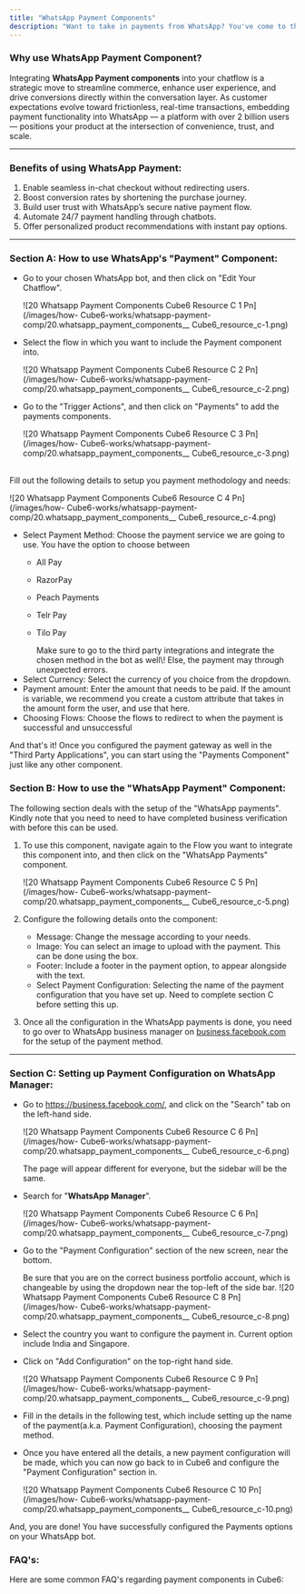 ```yaml
---
title: "WhatsApp Payment Components"
description: "Want to take in payments from WhatsApp? You've come to the right place!"
---
```


### **Why use WhatsApp Payment Component?**

Integrating **WhatsApp Payment components** into your chatflow is a strategic move to streamline commerce, enhance user experience, and drive conversions directly within the conversation layer. As customer expectations evolve toward frictionless, real-time transactions, embedding payment functionality into WhatsApp — a platform with over 2 billion users — positions your product at the intersection of convenience, trust, and scale.

---

### **Benefits of using WhatsApp Payment:**

1. Enable seamless in-chat checkout without redirecting users.
2. Boost conversion rates by shortening the purchase journey.
3. Build user trust with WhatsApp’s secure native payment flow.
4. Automate 24/7 payment handling through chatbots.
5. Offer personalized product recommendations with instant pay options.

---

### **Section A: How to use WhatsApp's "Payment" Component:**

- Go to your chosen WhatsApp bot, and then click on "Edit Your Chatflow".

  ![20 Whatsapp Payment Components  Cube6 Resource C 1 Pn](/images/how- Cube6-works/whatsapp-payment-comp/20.whatsapp_payment_components__ Cube6_resource_c-1.png)
- Select the flow in which you want to include the Payment component into.

  ![20 Whatsapp Payment Components  Cube6 Resource C 2 Pn](/images/how- Cube6-works/whatsapp-payment-comp/20.whatsapp_payment_components__ Cube6_resource_c-2.png)
- Go to the "Trigger Actions", and then click on "Payments" to add the payments components.

  ![20 Whatsapp Payment Components  Cube6 Resource C 3 Pn](/images/how- Cube6-works/whatsapp-payment-comp/20.whatsapp_payment_components__ Cube6_resource_c-3.png)

\
Fill out the following details to setup you payment methodology and needs:

![20 Whatsapp Payment Components  Cube6 Resource C 4 Pn](/images/how- Cube6-works/whatsapp-payment-comp/20.whatsapp_payment_components__ Cube6_resource_c-4.png)

- Select Payment Method: Choose the payment service we are going to use. You have the option to choose between
  - All Pay
  - RazorPay
  - Peach Payments
  - Telr Pay
  - Tilo Pay

    <Warning>
      Make sure to go to the third party integrations and integrate the chosen method in the bot as well\! Else, the payment may through unexpected errors.
    </Warning>
- Select Currency: Select the currency of you choice from the dropdown.
- Payment amount: Enter the amount that needs to be paid. If the amount is variable, we recommend you create a custom attribute that takes in the amount form the user, and use that here.
- Choosing Flows: Choose the flows to redirect to when the payment is successful and unsuccessful

And that's it\! Once you configured the payment gateway as well in the "Third Party Applications", you can start using the "Payments Component" just like any other component.

### **Section B: How to use the "WhatsApp Payment" Component:**

The following section deals with the setup of the "WhatsApp payments". Kindly note that you need to need to have completed business verification with before this can be used.

1. To use this component, navigate again to the Flow you want to integrate this component into, and then click on the "WhatsApp Payments" component.

   ![20 Whatsapp Payment Components  Cube6 Resource C 5 Pn](/images/how- Cube6-works/whatsapp-payment-comp/20.whatsapp_payment_components__ Cube6_resource_c-5.png)
2. Configure the following details onto the component:
   - Message: Change the message according to your needs.
   - Image: You can select an image to upload with the payment. This can be done using the box.
   - Footer: Include a footer in the payment option, to appear alongside with the text.
   - Select Payment Configuration: Selecting the name of the payment configuration that you have set up. Need to complete section C before setting this up.
3. Once all the configuration in the WhatsApp payments is done, you need to go over to WhatsApp business manager on [business.facebook.com](http://business.facebook.com) for the setup of the payment method.

---

### **Section C: Setting up Payment Configuration on WhatsApp Manager:**

- Go to https://business.facebook.com/, and click on the "Search" tab on the left-hand side.

  ![20 Whatsapp Payment Components  Cube6 Resource C 6 Pn](/images/how- Cube6-works/whatsapp-payment-comp/20.whatsapp_payment_components__ Cube6_resource_c-6.png)

  <Info>
    The page will appear different for everyone, but the sidebar will be the same.
  </Info>
- Search for "**WhatsApp Manager**".

  ![20 Whatsapp Payment Components  Cube6 Resource C 6 Pn](/images/how- Cube6-works/whatsapp-payment-comp/20.whatsapp_payment_components__ Cube6_resource_c-7.png)
- Go to the "Payment Configuration" section of the new screen, near the bottom.

  <Info>
    Be sure that you are on the correct business portfolio account, which is changeable by using the dropdown near the top-left of the side bar.
  </Info>
  ![20 Whatsapp Payment Components  Cube6 Resource C 8 Pn](/images/how- Cube6-works/whatsapp-payment-comp/20.whatsapp_payment_components__ Cube6_resource_c-8.png)
- Select the country you want to configure the payment in. Current option include India and Singapore.
- Click on "Add Configuration" on the top-right hand side.

  ![20 Whatsapp Payment Components  Cube6 Resource C 9 Pn](/images/how- Cube6-works/whatsapp-payment-comp/20.whatsapp_payment_components__ Cube6_resource_c-9.png)
- Fill in the details in the following test, which include setting up the name of the payment(a.k.a. Payment Configuration), choosing the payment method.
- Once you have entered all the details, a new payment configuration will be made, which you can now go back to in  Cube6 and configure the "Payment Configuration" section in.

  ![20 Whatsapp Payment Components  Cube6 Resource C 10 Pn](/images/how- Cube6-works/whatsapp-payment-comp/20.whatsapp_payment_components__ Cube6_resource_c-10.png)

And, you are done\! You have successfully configured the Payments options on your WhatsApp bot.

### **FAQ's:**

Here are some common FAQ's regarding payment components in  Cube6:

<AccordionGroup>
  <Accordion title="Can I use example of payments component in WhatsApp?">
    
  </Accordion>
  <Accordion title="How to add custom attribute to payment tab?">
    
  </Accordion>
  <Accordion title="Can you give example of proper use case of WhatsApp payments?">
    
  </Accordion>
  <Accordion title="Where is the track of ayments that have happened?">
    
  </Accordion>
</AccordionGroup>